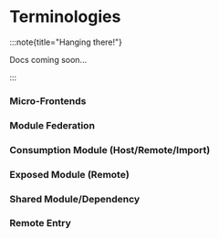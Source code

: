 # Terminologies 

:::note{title="Hanging there!"}

Docs coming soon...

:::


### Micro-Frontends 




### Module Federation 




### Consumption Module (Host/Remote/Import)




### Exposed Module (Remote)



### Shared Module/Dependency



### Remote Entry